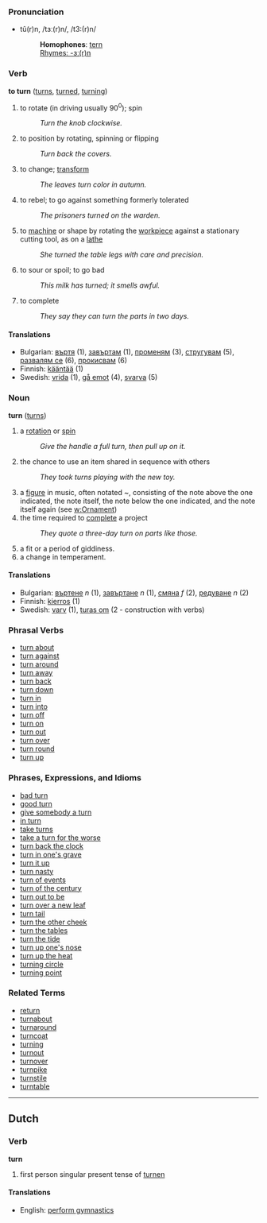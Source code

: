 ===Pronunciation===
*tû(r)n, /tɜː(r)n/, /t3:(r)n/
*:'''Homophones''': [[tern]]
*:[[Rhymes:English:-ɜː(r)n|Rhymes: -ɜː(r)n]]

=== Verb ===
'''to turn''' ([[turns]], [[turned]], [[turning]])

# to rotate (in driving usually 90<sup>0</sup>); spin 
#: ''Turn the knob clockwise.''
# to position by rotating, spinning or flipping
#: ''Turn back the covers.''
# to change; [[transform]]
#: ''The leaves turn color in autumn.''
# to rebel; to go against something formerly tolerated
#: ''The prisoners turned on the warden.''
# to [[machine]] or shape by rotating the [[workpiece]] against a stationary cutting tool, as on a [[lathe]]
#: ''She turned the table legs with care and precision.''
# to sour or spoil; to go bad
#: ''This milk has turned; it smells awful.''
# to complete
#: ''They say they can turn the parts in two days.''

==== Translations ====
*Bulgarian: [[въртя]] (1), [[завъртам]] (1), [[променям]] (3), [[стругувам]] (5), [[развалям се]] (6), [[прокисвам]] (6)
*Finnish: [[kääntää]] (1)
*Swedish: [[vrida]] (1), [[gå emot]] (4), [[svarva]] (5)

=== Noun ===
'''turn''' ([[turns]])

# a [[rotate|rotation]] or [[spin]]
#:''Give the handle a full turn, then pull up on it.''
# the chance to use an item shared in sequence with others
#: ''They took turns playing with the new toy.''
# a [[figure]] in music, often notated ''~'', consisting of the note above the one indicated, the note itself, the note below the one indicated, and the note itself again (see [[w:Ornament]])
# the time required to [[complete]] a project
#: ''They quote a three-day turn on parts like those.''
# a fit or a period of giddiness.
# a change in temperament.

==== Translations ====
*Bulgarian: [[въртене]] ''n'' (1), [[завъртане]] ''n'' (1), [[смяна]] ''f'' (2), [[редуване]] ''n'' (2)
*Finnish: [[kierros]] (1)
*Swedish: [[varv]] (1), [[turas om]] (2 - construction with verbs)

=== Phrasal Verbs ===
*[[turn about]]
*[[turn against]]
*[[turn around]]
*[[turn away]]
*[[turn back]]
*[[turn down]]
*[[turn in]]
*[[turn into]]
*[[turn off]]
*[[turn on]]
*[[turn out]]
*[[turn over]]
*[[turn round]]
*[[turn up]]

=== Phrases, Expressions, and Idioms ===
*[[bad turn]]
*[[good turn]]
*[[give somebody a turn]]
*[[in turn]]
*[[take turns]]
*[[take a turn for the worse]]
*[[turn back the clock]]
*[[turn in one's grave]]
*[[turn it up]]
*[[turn nasty]]
*[[turn of events]]
*[[turn of the century]]
*[[turn out to be]]
*[[turn over a new leaf]]
*[[turn tail]]
*[[turn the other cheek]]
*[[turn the tables]]
*[[turn the tide]]
*[[turn up one's nose]]
*[[turn up the heat]]
*[[turning circle]]
*[[turning point]]

=== Related Terms ===
*[[return]]
*[[turnabout]]
*[[turnaround]]
*[[turncoat]]
*[[turning]]
*[[turnout]]
*[[turnover]]
*[[turnpike]]
*[[turnstile]]
*[[turntable]]

----
==Dutch==
===Verb===
'''turn'''

# first person singular present tense of [[turnen]]

====Translations====
*English: [[perform gymnastics]]